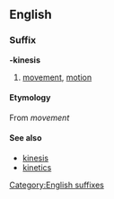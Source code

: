==English==
===Suffix===
[[Category:English suffixes]]
'''-kinesis'''
# [[movement]], [[motion]]
====Etymology====
{{etystub}}
From {{Gr.}} [[]] ''movement''
====See also====
* [[kinesis]]
* [[kinetics]]